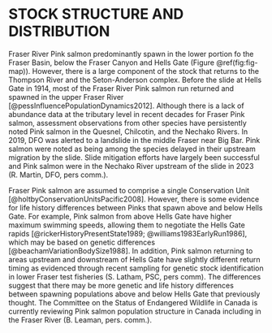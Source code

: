 # STOCK STRUCTURE AND DISTRIBUTION  

Fraser River Pink salmon predominantly spawn in the lower portion fo the Fraser Basin, below the Fraser Canyon and Hells Gate (Figure \@ref(fig:fig-map)). 
However, there is a large component of the stock that returns to the Thompson River and the Seton-Anderson complex. 
Before the slide at Hells Gate in 1914, most of the Fraser River Pink salmon run returned and spawned in the upper Fraser River [@pessInfluencePopulationDynamics2012]. 
Although there is a lack of abundance data at the tributary level in recent decades for Fraser Pink salmon, assessment observations from other species have persistently noted Pink salmon in the Quesnel, Chilcotin, and the Nechako Rivers. 
In 2019, DFO was alerted to a landslide in the middle Fraser near Big Bar. 
Pink salmon were noted as being among the species delayed in their upstream migration by the slide. 
Slide mitigation efforts have largely been successful and Pink salmon were in the Nechako River upstream of the slide in 2023 (R. Martin, DFO, pers comm.).  


Fraser Pink salmon are assumed to comprise a single Conservation Unit [@holtbyConservationUnitsPacific2008]. 
However, there is some evidence for life history differences between Pinks that spawn above and below Hells Gate. 
For example, Pink salmon from above Hells Gate have higher maximum swimming speeds, allowing them to negotiate the Hells Gate rapids [@rickerHistoryPresentState1989; @williams1983EarlyRun1986], which may be based on genetic differences [@beachamVariationBodySize1988]. 
In addition, Pink salmon returning to areas upstream and downstream of Hells Gate have slightly different return timing as evidenced through recent sampling for genetic stock identification in lower Fraser test fisheries (S. Latham, PSC, pers comm). 
The differences suggest that there may be more genetic and life history differences between spawning populations above and below Hells Gate that previously thought. 
The Committee on the Status of Endangered Wildlife in Canada is currently reviewing Pink salmon population structure in Canada including in the Fraser River (B. Leaman, pers. comm.).  
